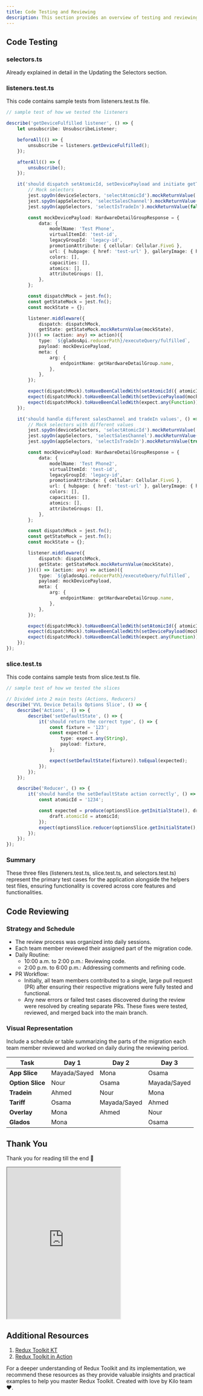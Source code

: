 ```yaml
---
title: Code Testing and Reviewing
description: This section provides an overview of testing and reviewing the migrated code.
---
```


## Code Testing

### selectors.ts

Already explained in detail in the Updating the Selectors section.

### listeners.test.ts

This code contains sample tests from listeners.test.ts file.

```typescript
// sample test of how we tested the listeners

describe('getDeviceFulfilled listener', () => {
    let unsubscribe: UnsubscribeListener;

    beforeAll(() => {
        unsubscribe = listeners.getDeviceFulfilled();
    });

    afterAll(() => {
        unsubscribe();
    });

    it('should dispatch setAtomicId, setDevicePayload and initiate getTariffWithHardware', () => {
        // Mock selectors
        jest.spyOn(deviceSelectors, 'selectAtomicId').mockReturnValue('atomic123');
        jest.spyOn(appSelectors, 'selectSalesChannel').mockReturnValue(SALESCHANNEL_CONSUMER);
        jest.spyOn(appSelectors, 'selectIsTradeIn').mockReturnValue(false);

        const mockDevicePayload: HardwareDetailGroupResponse = {
            data: {
                modelName: 'Test Phone',
                virtualItemId: 'test-id',
                legacyGroupId: 'legacy-id',
                promotionAttribute: { cellular: Cellular.FiveG },
                url: { hubpage: { href: 'test-url' }, galleryImage: { href: 'test-image' } },
                colors: [],
                capacities: [],
                atomics: [],
                attributeGroups: [],
            },
        };

        const dispatchMock = jest.fn();
        const getStateMock = jest.fn();
        const mockState = {};

        listener.middleware({
            dispatch: dispatchMock,
            getState: getStateMock.mockReturnValue(mockState),
        })(() => (action: any) => action)({
            type: `${gladosApi.reducerPath}/executeQuery/fulfilled`,
            payload: mockDevicePayload,
            meta: {
                arg: {
                    endpointName: getHardwareDetailGroup.name,
                },
            },
        });

        expect(dispatchMock).toHaveBeenCalledWith(setAtomicId({ atomicId: 'atomic123' }));
        expect(dispatchMock).toHaveBeenCalledWith(setDevicePayload(mockDevicePayload));
        expect(dispatchMock).toHaveBeenCalledWith(expect.any(Function));
    });

    it('should handle different salesChannel and tradeIn values', () => {
        // Mock selectors with different values
        jest.spyOn(deviceSelectors, 'selectAtomicId').mockReturnValue('atomic456');
        jest.spyOn(appSelectors, 'selectSalesChannel').mockReturnValue(SALESCHANNEL_YOUNG);
        jest.spyOn(appSelectors, 'selectIsTradeIn').mockReturnValue(true);

        const mockDevicePayload: HardwareDetailGroupResponse = {
            data: {
                modelName: 'Test Phone2',
                virtualItemId: 'test-id',
                legacyGroupId: 'legacy-id',
                promotionAttribute: { cellular: Cellular.FiveG },
                url: { hubpage: { href: 'test-url' }, galleryImage: { href: 'test-image' } },
                colors: [],
                capacities: [],
                atomics: [],
                attributeGroups: [],
            },
        };

        const dispatchMock = jest.fn();
        const getStateMock = jest.fn();
        const mockState = {};

        listener.middleware({
            dispatch: dispatchMock,
            getState: getStateMock.mockReturnValue(mockState),
        })(() => (action: any) => action)({
            type: `${gladosApi.reducerPath}/executeQuery/fulfilled`,
            payload: mockDevicePayload,
            meta: {
                arg: {
                    endpointName: getHardwareDetailGroup.name,
                },
            },
        });

        expect(dispatchMock).toHaveBeenCalledWith(setAtomicId({ atomicId: 'atomic456' }));
        expect(dispatchMock).toHaveBeenCalledWith(setDevicePayload(mockDevicePayload));
        expect(dispatchMock).toHaveBeenCalledWith(expect.any(Function));
    });
});
```

### slice.test.ts

This code contains sample tests from slice.test.ts file.

```typescript
// sample test of how we tested the slices

// Divided into 2 main tests (Actions, Reducers)
describe('VVL Device Details Options Slice', () => {
    describe('Actions', () => {
        describe('setDefaultState', () => {
            it('should return the correct type', () => {
                const fixture = '123';
                const expected = {
                    type: expect.any(String),
                    payload: fixture,
                };

                expect(setDefaultState(fixture)).toEqual(expected);
            });
        });
    });

    describe('Reducer', () => {
        it('should handle the setDefaultState action correctly', () => {
            const atomicId = '1234';

            const expected = produce(optionsSlice.getInitialState(), draft => {
                draft.atomicId = atomicId;
            });
            expect(optionsSlice.reducer(optionsSlice.getInitialState(), setDefaultState(atomicId))).toEqual(expected);
        });
    });
});
```

### Summary

These three files (listeners.test.ts, slice.test.ts, and selectors.test.ts) represent the primary test cases for the application alongside the helpers test files, ensuring functionality is covered across core features and functionalities.

## Code Reviewing

### Strategy and Schedule

- The review process was organized into daily sessions.
- Each team member reviewed their assigned part of the migration code.
- Daily Routine:
  - 10:00 a.m. to 2:00 p.m.: Reviewing code.
  - 2:00 p.m. to 6:00 p.m.: Addressing comments and refining code.
- PR Workflow:
  - Initially, all team members contributed to a single, large pull request (PR) after ensuring their respective migrations were fully tested and functional.
  - Any new errors or failed test cases discovered during the review were resolved by creating separate PRs. These fixes were tested, reviewed, and merged back into the main branch.

### Visual Representation

Include a schedule or table summarizing the parts of the migration each team member reviewed and worked on daily during the reviewing period.

| **Task**       | **Day 1**         | **Day 2**         | **Day 3**         |
|----------------|-------------------|-------------------|-------------------|
| **App Slice**  | Mayada/Sayed      | Mona              | Osama             |
| **Option Slice** | Nour             | Osama             | Mayada/Sayed      |
| **Tradein**    | Ahmed             | Nour              | Mona              |
| **Tariff**     | Osama             | Mayada/Sayed      | Ahmed             |
| **Overlay**    | Mona              | Ahmed             | Nour              |
| **Glados**     | Mona              |                   | Osama             |

## Thank You 

Thank you for reading till the end 🙏

<iframe src="https://lottie.host/embed/18b22dc4-a853-46e6-b09d-f4b58bd4b7ce/IaF42U6DgF.lottie" className="w-full" height="400px bg-none"></iframe>

## Additional Resources

1. [Redux Toolkit KT](https://vodafone-my.sharepoint.com/personal/eman_mohamed7_vodafone_com/_layouts/15/stream.aspx?id=%2Fpersonal%2Feman%5Fmohamed7%5Fvodafone%5Fcom%2FDocuments%2FRecordings%2FRedux%20Toolkit%20KT%2D20241124%5F130232%2DMeeting%20Recording%2Emp4&referrer=StreamWebApp%2EWeb&referrerScenario=AddressBarCopied%2Ecff32109%2D12b2%2D43b9%2Da74e%2D7b1fb6d29ab9)
2. [Redux Toolkit in Action](https://vodafone-my.sharepoint.com/personal/mayada_ghanem_vodafone_com/_layouts/15/stream.aspx?id=%2Fpersonal%2Fmayada%5Fghanem%5Fvodafone%5Fcom%2FDocuments%2FRecordings%2FReduxToolkit%2D20241104%5F150308%2DMeeting%20Recording%2Emp4&referrer=StreamWebApp%2EWeb&referrerScenario=AddressBarCopied%2E38fac959%2Dfe7d%2D423b%2Dab63%2D200d0a318119)

For a deeper understanding of Redux Toolkit and its implementation, we recommend these resources as they provide valuable insights and practical examples to help you master Redux Toolkit. Created with love by Kilo team ❤️.

